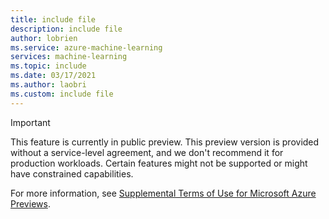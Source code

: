 ```yaml
---
title: include file
description: include file
author: lobrien
ms.service: azure-machine-learning
services: machine-learning
ms.topic: include
ms.date: 03/17/2021
ms.author: laobri
ms.custom: include file
---
```


> [!IMPORTANT]
> This feature is currently in public preview. This preview version is provided without a service-level agreement, and we don't recommend it for production workloads. Certain features might not be supported or might have constrained capabilities.
>
> For more information, see [Supplemental Terms of Use for Microsoft Azure Previews](https://azure.microsoft.com/support/legal/preview-supplemental-terms/).
